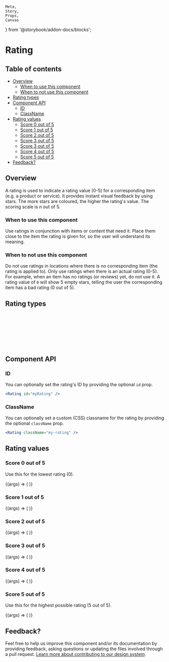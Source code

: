     Meta,
    Story,
    Props,
    Canvas
} from '@storybook/addon-docs/blocks';

<Meta
    title="Library/Components/Rating"
    component={Rating}
/>

# Rating

## Table of contents

<!-- START doctoc generated TOC please keep comment here to allow auto update -->
<!-- DON'T EDIT THIS SECTION, INSTEAD RE-RUN doctoc TO UPDATE -->
<!-- (@see https://github.com/thlorenz/doctoc) -->

- [Overview](#overview)
  - [When to use this component](#when-to-use-this-component)
  - [When to not use this component](#when-to-not-use-this-component)
- [Rating types](#rating-types)
- [Component API](#component-api)
  - [ID](#id)
  - [ClassName](#classname)
- [Rating values](#rating-values)
  - [Score 0 out of 5](#score-0-out-of-5)
  - [Score 1 out of 5](#score-1-out-of-5)
  - [Score 2 out of 5](#score-2-out-of-5)
  - [Score 3 out of 5](#score-3-out-of-5)
  - [Score 3 out of 5](#score-3-out-of-5-1)
  - [Score 4 out of 5](#score-4-out-of-5)
  - [Score 5 out of 5](#score-5-out-of-5)
- [Feedback?](#feedback)

<!-- END doctoc generated TOC please keep comment here to allow auto update -->

## Overview

A rating is used to indicate a rating value (0-5) for a corresponding item (e.g. a product or service). It provides instant visual feedback by using stars. The more stars are coloured, the higher the rating's value. The scoring scale is *n* out of 5.

### When to use this component

Use ratings in conjunction with items or content that need it. Place them close to the item the rating is given for, so the user will understand its meaning.

### When to not use this component

Do not use ratings in locations where there is no corresponding item (the rating is applied to). Only use ratings when there is an actual rating (0-5). For example, when an item has no ratings (or reviews) yet, do not use it. A rating value of `0` will show 5 empty stars, telling the user the corresponding item has a bad rating (0 out of 5).

## Rating types

<Canvas>
    <Story name="All ratings">
        <Rating value={0} /><br />
        <Rating value={1} /><br />
        <Rating value={2} /><br />
        <Rating value={3} /><br />
        <Rating value={4} /><br />
        <Rating value={5} /><br />
    </Story>
</Canvas>

## Component API

<Props />

### ID

You can optionally set the rating's ID by providing the optional `id` prop.

```jsx
<Rating id="myRating" />
```

### ClassName

You can optionally set a custom (CSS) classname for the rating by providing the optional `className` prop.

```jsx
<Rating className="my-rating" />
```

## Rating values

### Score 0 out of 5

Use this for the lowest rating (0).

<Canvas>
    <Story
        name="Score 0"
        args={{
            value: 0,
        }}
    >
        {(args) => (
            <Rating {...args} />
        )}
    </Story>
</Canvas>

### Score 1 out of 5

<Canvas>
    <Story
        name="Score 1"
        args={{
            value: 1,
        }}
    >
        {(args) => (
            <Rating {...args} />
        )}
    </Story>
</Canvas>

### Score 2 out of 5

<Canvas>
    <Story
        name="Score 2"
        args={{
            value: 2,
        }}
    >
        {(args) => (
            <Rating {...args} />
        )}
    </Story>
</Canvas>

### Score 3 out of 5

<Canvas>
    <Story
        name="Score 3"
        args={{
            value: 3,
        }}
    >
        {(args) => (
            <Rating {...args} />
        )}
    </Story>
</Canvas>

### Score 4 out of 5

<Canvas>
    <Story
        name="Score 4"
        args={{
            value: 4,
        }}
    >
        {(args) => (
            <Rating {...args} />
        )}
    </Story>
</Canvas>

### Score 5 out of 5

Use this for the highest possible rating (5 out of 5).

<Canvas>
    <Story
        name="Score 5"
        args={{
            value: 5,
        }}
    >
        {(args) => (
            <Rating {...args} />
        )}
    </Story>
</Canvas>

## Feedback?

Feel free to help us improve this component and/or its documentation by providing feedback, asking questions or updating the files involved through a pull request. [Learn more about contributing to our design system](?path=/docs/how-to-contribute--page).
